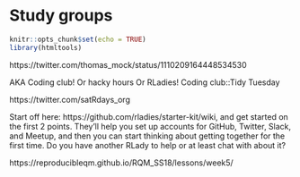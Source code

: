 # Study groups {#study-groups} 

```r
knitr::opts_chunk$set(echo = TRUE)
library(htmltools)
```



https://twitter.com/thomas_mock/status/1110209164448534530

AKA Coding club!
Or hacky hours
Or RLadies!
Coding club::Tidy Tuesday

https://twitter.com/satRdays_org


Start off here: https://github.com/rladies/starter-kit/wiki, and get started on the first 2 points. They'll help you set up accounts for GitHub, Twitter, Slack, and Meetup, and then you can start thinking about getting together for the first time. Do you have another RLady to help or at least chat with about it?

https://reproducibleqm.github.io/RQM_SS18/lessons/week5/